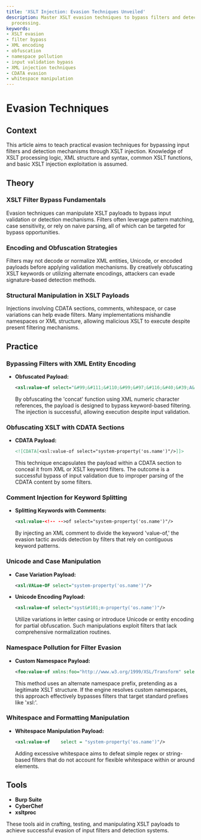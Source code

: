```yaml
---
title: 'XSLT Injection: Evasion Techniques Unveiled'
description: Master XSLT evasion techniques to bypass filters and detection in XML
  processing.
keywords:
- XSLT evasion
- filter bypass
- XML encoding
- obfuscation
- namespace pollution
- input validation bypass
- XML injection techniques
- CDATA evasion
- whitespace manipulation
---
```


# Evasion Techniques

## Context

This article aims to teach practical evasion techniques for bypassing input filters and detection mechanisms through XSLT injection. Knowledge of XSLT processing logic, XML structure and syntax, common XSLT functions, and basic XSLT injection exploitation is assumed.

## Theory

### XSLT Filter Bypass Fundamentals

Evasion techniques can manipulate XSLT payloads to bypass input validation or detection mechanisms. Filters often leverage pattern matching, case sensitivity, or rely on naive parsing, all of which can be targeted for bypass opportunities.

### Encoding and Obfuscation Strategies

Filters may not decode or normalize XML entities, Unicode, or encoded payloads before applying validation mechanisms. By creatively obfuscating XSLT keywords or utilizing alternate encodings, attackers can evade signature-based detection methods.

### Structural Manipulation in XSLT Payloads

Injections involving CDATA sections, comments, whitespace, or case variations can help evade filters. Many implementations mishandle namespaces or XML structure, allowing malicious XSLT to execute despite present filtering mechanisms.

## Practice

### Bypassing Filters with XML Entity Encoding

- **Obfuscated Payload:**
  
  ```xml
  <xsl:value-of select="&#99;&#111;&#110;&#99;&#97;&#116;&#40;&#39;A&#39;,&#39;B&#39;&#41;"/>
  ```

  By obfuscating the 'concat' function using XML numeric character references, the payload is designed to bypass keyword-based filtering. The injection is successful, allowing execution despite input validation.

### Obfuscating XSLT with CDATA Sections

- **CDATA Payload:**
  
  ```xml
  <![CDATA[<xsl:value-of select="system-property('os.name')"/>]]>
  ```

  This technique encapsulates the payload within a CDATA section to conceal it from XML or XSLT keyword filters. The outcome is a successful bypass of input validation due to improper parsing of the CDATA content by some filters.

### Comment Injection for Keyword Splitting

- **Splitting Keywords with Comments:**
  
  ```xml
  <xsl:value-<!-- -->of select="system-property('os.name')"/>
  ```

  By injecting an XML comment to divide the keyword 'value-of,' the evasion tactic avoids detection by filters that rely on contiguous keyword patterns.

### Unicode and Case Manipulation

- **Case Variation Payload:**
  
  ```xml
  <xsl:VALue-OF select="system-property('os.name')"/>
  ```

- **Unicode Encoding Payload:**

  ```xml
  <xsl:value-of select="syst&#101;m-property('os.name')"/>
  ```

  Utilize variations in letter casing or introduce Unicode or entity encoding for partial obfuscation. Such manipulations exploit filters that lack comprehensive normalization routines.

### Namespace Pollution for Filter Evasion

- **Custom Namespace Payload:**
  
  ```xml
  <foo:value-of xmlns:foo="http://www.w3.org/1999/XSL/Transform" select="system-property('os.name')"/>
  ```

  This method uses an alternate namespace prefix, pretending as a legitimate XSLT structure. If the engine resolves custom namespaces, this approach effectively bypasses filters that target standard prefixes like 'xsl:'.

### Whitespace and Formatting Manipulation

- **Whitespace Manipulation Payload:**

  ```xml
  <xsl:value-of    select = "system-property('os.name')"/>
  ```

  Adding excessive whitespace aims to defeat simple regex or string-based filters that do not account for flexible whitespace within or around elements.

## Tools

- **Burp Suite**
- **CyberChef**
- **xsltproc**

These tools aid in crafting, testing, and manipulating XSLT payloads to achieve successful evasion of input filters and detection systems.